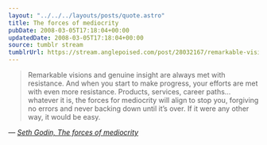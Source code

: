 ```yaml
---
layout: "../../../layouts/posts/quote.astro"
title: The forces of mediocrity
pubDate: 2008-03-05T17:18:04+00:00
updatedDate: 2008-03-05T17:18:04+00:00
source: tumblr stream
tumblrUrl: https://stream.anglepoised.com/post/28032167/remarkable-visions-and-genuine-insight-are-always
---
```


> Remarkable visions and genuine insight are always met with resistance. And when you start to make progress, your efforts are met with even more resistance. Products, services, career paths&hellip; whatever it is, the forces for mediocrity will align to stop you, forgiving no errors and never backing down until it&rsquo;s over. If it were any other way, it would be easy.

— <cite>[Seth Godin, _The forces of mediocrity_](https://seths.blog/2008/03/the-forces-of-m/)</cite>
